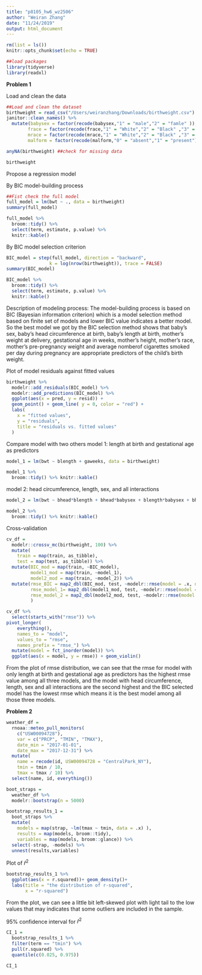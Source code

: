 ```yaml
---
title: "p8105_hw6_wz2506"
author: "Weiran Zhang"
date: "11/24/2019"
output: html_document
---
```


```r
rm(list = ls())
knitr::opts_chunk$set(echo = TRUE)

##load packages
library(tidyverse)
library(readxl)
```


**Problem 1**

Load and clean the data
```r
##Load and clean the dataset
birthweight = read_csv("/Users/weiranzhang/Downloads/birthweight.csv") %>% 
janitor::clean_names() %>% 
  mutate(babysex = factor(recode(babysex,"1" = "male","2" = "famle" )),
        frace = factor(recode(frace,"1" = "White","2" = "Black" ,"3" = "Asian", "4"= "Puerto Rican","8"  = "Other", "9" = "Unknown")),
        mrace = factor(recode(mrace,"1" = "White","2" = "Black" ,"3" = "Asian", "4"= "Puerto Rican","8"  = "Other")),
        malform = factor(recode(malform,"0" = "absent","1" = "present")))

anyNA(birthweight) ##check for missing data

birthweight

```

Propose a regression model

By BIC model-building process
```r
##Fist check the full model
full_model = lm(bwt ~ ., data = birthweight)
summary(full_model)

full_model %>% 
  broom::tidy() %>% 
  select(term, estimate, p.value) %>% 
  knitr::kable()
```

By BIC model selection criterion
```r

BIC_model = step(full_model, direction = "backward",
                k = log(nrow(birthweight)), trace = FALSE)
summary(BIC_model)

BIC_model %>% 
  broom::tidy() %>% 
  select(term, estimate, p.value) %>% 
  knitr::kable()
```

Description of modeling process: 
The model-building process is based on BIC (Bayesian information criterion) which is a model selection method based on finite set of models and lower BIC value indicates a better model. 
So the best model we got by the BIC selection method shows that baby's sex, baby's head circumference at birth, baby’s length at birth, mother’s weight at delivery, gestational age in weeks, mother’s height, mother’s race, mother’s pre-pregnancy weight and average nomberof cigarettes smoked per day during pregnancy are appropriate predictors of the child's birth weight. 

Plot of model residuals against fitted values
```r

birthweight %>% 
  modelr::add_residuals(BIC_model) %>% 
  modelr::add_predictions(BIC_model) %>% 
  ggplot(aes(x = pred, y = resid)) + 
  geom_point() + geom_line( y = 0, color = "red") +
  labs(
    x = "fitted values",
    y = "residuals",
    title = "residuals vs. fitted values"
  ) 
```

Compare model with two others
model 1: length at birth and gestational age as predictors
```r

model_1 = lm(bwt ~ blength + gaweeks, data = birthweight) 

model_1 %>% 
  broom::tidy() %>% knitr::kable()
```

model 2: head circumference, length, sex, and all interactions 
```r

model_2 = lm(bwt ~ bhead*blength + bhead*babysex + blength*babysex + bhead*babysex*blength,data = birthweight)

model_2 %>% 
  broom::tidy() %>% knitr::kable()
```

Cross-validation
```r

cv_df =
  modelr::crossv_mc(birthweight, 100) %>% 
  mutate(
    train = map(train, as_tibble),
    test = map(test, as_tibble)) %>% 
  mutate(BIC_mod = map(train, ~BIC_model),
         model1_mod = map(train, ~model_1),
         model2_mod = map(train, ~model_2)) %>% 
  mutate(rmse_BIC = map2_dbl(BIC_mod, test, ~modelr::rmse(model = .x, data = .y)),
         rmse_model_1= map2_dbl(model1_mod, test, ~modelr::rmse(model = .x, data = .y)),
         rmse_model_2 = map2_dbl(model2_mod, test, ~modelr::rmse(model = .x, data = .y))
         )

cv_df %>% 
  select(starts_with("rmse")) %>% 
pivot_longer(
    everything(),
    names_to = "model", 
    values_to = "rmse",
    names_prefix = "rmse_") %>% 
  mutate(model = fct_inorder(model)) %>% 
  ggplot(aes(x = model, y = rmse)) + geom_violin()

```

From the plot of rmse distribution, we can see that the rmse for model with only length at birth and gestational age as predictors has the highest rmse value among all three models, and the model with head circumference, length, sex and all interactions are the second highest and the BIC selected model has the lowest rmse which means it is the best model among all those three models. 


**Problem 2**

```r

weather_df = 
  rnoaa::meteo_pull_monitors(
    c("USW00094728"),
    var = c("PRCP", "TMIN", "TMAX"), 
    date_min = "2017-01-01",
    date_max = "2017-12-31") %>%
  mutate(
    name = recode(id, USW00094728 = "CentralPark_NY"),
    tmin = tmin / 10,
    tmax = tmax / 10) %>%
  select(name, id, everything())
```

```r

boot_straps = 
  weather_df %>% 
  modelr::bootstrap(n = 5000)

bootstrap_results_1 = 
  boot_straps %>% 
  mutate(
    models = map(strap, ~lm(tmax ~ tmin, data = .x) ),
    results = map(models, broom::tidy),
    variables = map(models, broom::glance)) %>% 
  select(-strap, -models) %>% 
  unnest(results,variables) 

```

Plot of $\hat{r}^2$
```r
bootstrap_results_1 %>% 
  ggplot(aes(x = r.squared))+ geom_density()+
  labs(title = "the distribution of r-squared",
       x = "r-squared")
```

From the plot, we can see a little bit left-skewed plot with light tail to the low values that may indicates that some outliers are included in the sample.

95% confidence interval for $\hat{r}^2$
```r

CI_1 = 
  bootstrap_results_1 %>% 
  filter(term == "tmin") %>% 
  pull(r.squared) %>% 
  quantile(c(0.025, 0.975))

CI_1

```